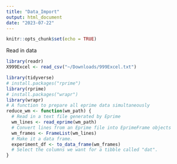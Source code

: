 ```yaml
---
title: "Data_Import"
output: html_document
date: "2023-07-22"
---
```


```r
knitr::opts_chunk$set(echo = TRUE)
```

Read in data
```r
library(readr)
X999Excel <- read_csv("~/Downloads/999Excel.txt")

library(tidyverse)
# install.packages("rprime")
library(rprime)
# install.packages("wrapr")
library(wrapr)
# A function to prepare all eprime data simultaneously
reduce_wm <- function(wm_path) {
  # Read in a text file generated by Eprime
  wm_lines <- read_eprime(wm_path)
  # Convert lines from an Eprime file into EprimeFrame objects
  wm_frames <- FrameList(wm_lines)
  # Make it a data frame.
  experiment_df <- to_data_frame(wm_frames)
  # Select the columns we want for a tibble called "dat".
}

```

